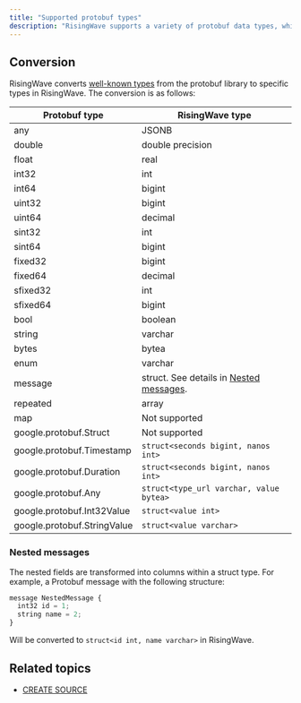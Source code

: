 ```yaml
---
title: "Supported protobuf types"
description: "RisingWave supports a variety of protobuf data types, which are converted to equivalent types in RisingWave. This page provides an overview of the supported protobuf types and their corresponding RisingWave types."
---
```


## Conversion

RisingWave converts [well-known types](https://protobuf.dev/reference/protobuf/google.protobuf/) from the protobuf library to specific types in RisingWave. The conversion is as follows:

| Protobuf type | RisingWave type |
| --- | --- |
| any | JSONB |
| double | double precision |
| float | real |
| int32 | int |
| int64 | bigint |
| uint32 | bigint |
| uint64 | decimal |
| sint32 | int |
| sint64 | bigint |
| fixed32 | bigint |
| fixed64 | decimal |
| sfixed32 | int |
| sfixed64 | bigint |
| bool | boolean |
| string | varchar |
| bytes | bytea |
| enum | varchar |
| message | struct. See details in [Nested messages](#nested-messages). |
| repeated | array |
| map | Not supported |
| google.protobuf.Struct | Not supported |
| google.protobuf.Timestamp | `struct<seconds bigint, nanos int>` |
| google.protobuf.Duration | `struct<seconds bigint, nanos int>` |
| google.protobuf.Any | `struct<type_url varchar, value bytea>` |
| google.protobuf.Int32Value | `struct<value int>` |
| google.protobuf.StringValue | `struct<value varchar>` |

### Nested messages

The nested fields are transformed into columns within a struct type. For example, a Protobuf message with the following structure:

```js
message NestedMessage {
  int32 id = 1;
  string name = 2;
}
```

Will be converted to `struct<id int, name varchar>` in RisingWave.

## Related topics

* [CREATE SOURCE](/docs/next/sql-create-source/)
